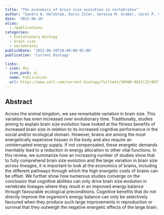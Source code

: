```yaml
---
title: "The economics of brain size evolution in vertebrates"
author: "Sandra A. Heldstab, Karin Isler, Sereina M. Graber, Carel P. van Schaik"
date: '2022-06-20'
alias:
  - /publications
categories:
  - Evolutionary Biology
  - brain size
  - vertebrates
publishDate: '2022-06-20T10:00:00-05:00'
publication: 'Current Biology'

links:
- icon: doi
  icon_pack: ai
  name: Publication
  url: https://www.cell.com/current-biology/fulltext/S0960-9822(22)00735-7?_returnURL=https%3A%2F%2Flinkinghub.elsevier.com%2Fretrieve%2Fpii%2FS0960982222007357%3Fshowall%3Dtrue
---
```


## Abstract

Across the animal kingdom, we see remarkable variation in brain size. This variation has even increased over evolutionary time. Traditionally, studies aiming to explain brain size evolution have looked at the fitness benefits of increased brain size in relation to its increased cognitive performance in the social and/or ecological domain. However, brains are among the most energetically expensive tissues in the body and also require an uninterrupted energy supply. If not compensated, these energetic demands inevitably lead to a reduction in energy allocation to other vital functions. In this review, we summarize how an increasing number of studies show that to fully comprehend brain size evolution and the large variation in brain size across lineages, it is important to look at the economics of brains, including the different pathways through which the high energetic costs of brains can be offset. We further show how numerous studies converge on the conclusion that cognitive abilities can only drive brain size evolution in vertebrate lineages where they result in an improved energy balance through favourable ecological preconditions. Cognitive benefits that do not directly improve the organism's energy balance can only be selectively favoured when they produce such large improvements in reproduction or survival that they outweigh the negative energetic effects of the large brain.
